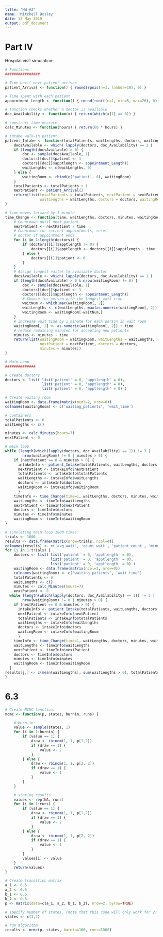 ```yaml
---
title: "HW #2"
name: 'Mitchell Bosley'
date: 15 May 2019
output: pdf_document
---
```


# Part IV

Hospital visit simulation:

```r

# Functions
################

# Time until next patient arrives
patient_Arrival <- function() { round(rpois(n=1, lambda=10), 0) }

# Time spent with each patient
appointment_Length <- function() { round(runif(n=1, min=5, max=20), 0) }

# function checks whether a doctor is available
doc_Availability <- function(x) { return(which(x[1] == 0)) }

# construct time measure
calc_Minutes <- function(hours) { return(60 * hours) }

# intake walk-in patient
patient_Intake <- function(totalPatients, waitLengths, doctors, waitingRoom) {
    docsAvailable <- which( lapply(doctors, doc_Availability) == 1 )
    if (length(docsAvailable) > 0) {
        doc <- sample(docsAvailable, 1)
        doctors[[doc]]$patient <- 1
        doctors[[doc]]$apptlength <- appointment_Length()
        waitLengths <- c(waitLengths, 0)
    } else {
        waitingRoom <- rbind(c('patient', 0), waitingRoom)
    }
    totalPatients <- totalPatients + 1
    nextPatient <- patient_Arrival()
    return(list(totalPatients = totalPatients, nextPatient = nextPatient,
                waitLengths = waitLengths, doctors = doctors, waitingRoom = waitingRoom))
}

# time moves forward by 1 minute
time_Change <- function(time, waitLengths, doctors, minutes, waitingRoom) {
    # Countdown until next patient
    nextPatient <- nextPatient - time
    # Countdown for current appointments, reset
    # doctor if appointment ends
    for (i in 1:length(doctors)) {
        if (doctors[[i]]$apptlength != 0) {
            doctors[[i]]$apptlength <- doctors[[i]]$apptlength - time
        } else {
            doctors[[i]]$patient <- 0
        }
    }
    # Assign longest waiter to available doctor
    docsAvailable <- which( lapply(doctors, doc_Availability) == 1 )
    if (length(docsAvailable) > 0 & nrow(waitingRoom) != 0) {
        doc <- sample(docsAvailable, 1)
        doctors[[doc]]$patient <- 1
        doctors[[doc]]$apptlength <- appointment_Length()
        # Choose the person with the longest wait time.
        waitNum <- which.max(waitingRoom[, 2])
        waitLengths <- c(waitLengths, max(as.numeric(waitingRoom[, 2])))
        waitingRoom <- waitingRoom[-waitNum,]
    }
    # increase wait time by 1 minute for each person in wait room
    waitingRoom[, 2] <- as.numeric(waitingRoom[, 2]) + time
    # reduce remaining minutes for accepting new patients
    minutes <- minutes - time
    return(list(waitingRoom = waitingRoom, waitLengths = waitLengths,
                nextPatient = nextPatient, doctors = doctors,
                minutes = minutes))
}

# Main Loop
##############

# Create doctors
doctors <- list( list('patient' = 0, 'apptlength' = 0),
                 list('patient' = 0, 'apptlength' = 0),
                 list('patient' = 0, 'apptlength' = 0) )

# Create waiting room
waitingRoom <- data.frame(matrix(ncol=2, nrow=0))
colnames(waitingRoom) <- c('waiting_patients', 'wait_time')

# containers
totalPatients <- 0
waitLengths <- c()

minutes <- calc_Minutes(hours=7)
nextPatient <- 0

# main loop
while (length(which(lapply(doctors, doc_Availability) == 1)) != 3 |
        nrow(waitingRoom) != 0 | minutes > 0) {
    if (nextPatient == 0 & minutes > 0) {
      intakeInfo <- patient_Intake(totalPatients, waitLengths, doctors, waitingRoom)
      nextPatient <- intakeInfo$nextPatient
      totalPatients <- intakeInfo$totalPatients
      waitLengths <- intakeInfo$waitLengths
      doctors <- intakeInfo$doctors
      waitingRoom <- intakeInfo$waitingRoom
      }
    timeInfo <- time_Change(time=1, waitLengths, doctors, minutes, waitingRoom)
    waitLengths <- timeInfo$waitLengths
    nextPatient <- timeInfo$nextPatient
    doctors <- timeInfo$doctors
    minutes <- timeInfo$minutes
    waitingRoom <- timeInfo$waitingRoom
}

# simulating main loop 1000 times:
trials <- 1000
results <- data.frame(matrix(nrow=trials, ncol=4))
colnames(results) <- c('avg_wait', 'count_wait', 'patient_count', 'minutes_past')
for (j in 1:trials) {
    doctors <- list( list('patient' = 0, 'apptlength' = 0),
                     list('patient' = 0, 'apptlength' = 0),
                     list('patient' = 0, 'apptlength' = 0) )
    waitingRoom <- data.frame(matrix(ncol=2, nrow=0))
    colnames(waitingRoom) <- c('waiting_patients', 'wait_time')
    totalPatients <- 0
    waitLengths <- c()
    minutes <- calc_Minutes(hours=7)
    nextPatient <- 0
  while (length(which(lapply(doctors, doc_Availability) == 1)) != 3 |
        nrow(waitingRoom) != 0 | minutes > 0) {
    if (nextPatient == 0 & minutes > 0) {
      intakeInfo <- patient_Intake(totalPatients, waitLengths, doctors, waitingRoom)
      nextPatient <- intakeInfo$nextPatient
      totalPatients <- intakeInfo$totalPatients
      waitLengths <- intakeInfo$waitLengths
      doctors <- intakeInfo$doctors
      waitingRoom <- intakeInfo$waitingRoom
      }
    timeInfo <- time_Change(time=1, waitLengths, doctors, minutes, waitingRoom)
    waitLengths <- timeInfo$waitLengths
    nextPatient <- timeInfo$nextPatient
    doctors <- timeInfo$doctors
    minutes <- timeInfo$minutes
    waitingRoom <- timeInfo$waitingRoom
  }
results[j,] <- c(mean(waitLengths), sum(waitLengths > 0), totalPatients, abs(minutes))
}
```

# 6.3
```r
# Create MCMC function:
mcmc <- function(p, states, burnin, runs) {

    # burn-in:
    value <- sample(states, 1)
    for (i in 1:burnin) {
        if (value == 1) {
            draw <- rbinom(1, 1, p[1,2])
            if (draw == 1) {
                value <- 2 
            } 
        } else {
            draw <- rbinom(1, 1, p[2, 2])
            if (draw == 1) {
                value <- 1
            }
        }
    }

    # storing results
    values <- rep(NA, runs)
    for (i in 1:runs) {
        if (value == 1) {
            draw <- rbinom(1, 1, p[1,2])
            if (draw == 1) {
                value <- 2 
            }
        } else {
            draw <- rbinom(1, 1, p[2, 2])
            if (draw == 1) {
                value <- 1
            }
        }
        values[i] <- value
    }
    return(values)
}

# Create transition matrix
a_1 <- 0.5
a_2 <- 0.5
b_1 <- 0.5
b_2 <- 0.5
p <- matrix(data=c(a_1, a_2, b_1, b_2), nrow=2, byrow=TRUE)

# specify number of states. (note that this code will only work for 2)
states <- c(1,2)

# run algorithm
results <- mcmc(p, states, burnin=100, runs=1000)
```

